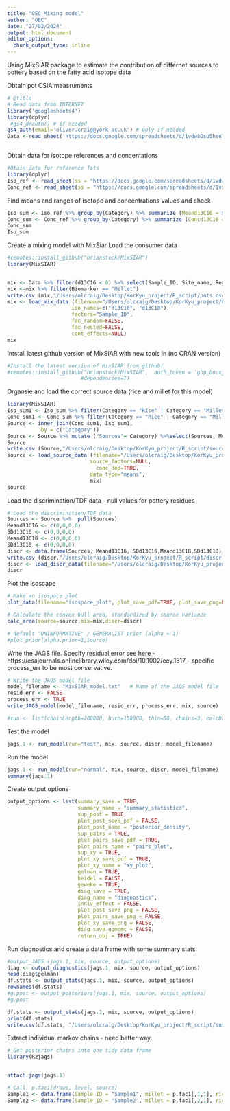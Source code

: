 ```yaml
---
title: "OEC_Mixing model"
author: "OEC"
date: "27/02/2024"
output: html_document
editor_options: 
  chunk_output_type: inline
---
```


Using MixSIAR package to estimate the contribution of differnet sources to pottery based on the fatty acid isotope data


Obtain pot CSIA measruments 
```r
# @title
# Read data from INTERNET
library('googlesheets4')
library(dplyr)
 #gs4_deauth() # if needed
gs4_auth(email='oliver.craig@york.ac.uk') # only if needed
Data <-read_sheet('https://docs.google.com/spreadsheets/d/1vdw8Osu5heuTHNIOzy9qM8NY-qKUZDM12JsbqVJYS20/edit#gid=0', sheet="Data") |> as.data.frame()



```


Obtain data for isotope references and concentations
```r
#Otain data for reference fats
library(dplyr)
Iso_ref <- read_sheet(ss = "https://docs.google.com/spreadsheets/d/1vdw8Osu5heuTHNIOzy9qM8NY-qKUZDM12JsbqVJYS20/edit#gid=0", sheet = "Iso_ref")|> as.data.frame()
Conc_ref <- read_sheet(ss = "https://docs.google.com/spreadsheets/d/1vdw8Osu5heuTHNIOzy9qM8NY-qKUZDM12JsbqVJYS20/edit#gid=0", sheet = "Conc_ref")|> as.data.frame()
```

Find means and ranges of isotope and concentrations values and check
```r
Iso_sum <- Iso_ref %>% group_by(Category) %>% summarize (Meand13C16 = mean(d13C16), SDd13C16 = sd(d13C16), Meand13C18 = mean(d13C18), SDd13C18 = sd(d13C18), n = n())
Conc_sum <- Conc_ref %>% group_by(Category) %>% summarize (Concd13C16 = mean(Ab_Percent_C16), SDC16 = sd(Ab_Percent_C16), Concd13C18 = mean(Ab_Percent_C18), SDC18 = sd(Ab_Percent_C18), n_conc = n())
Conc_sum 
Iso_sum 
```


Create a mixing model with MixSiar
Load the consumer data
```r
#remotes::install_github("brianstock/MixSIAR")
library(MixSIAR)


mix <- Data %>% filter(d13C16 < 0) %>% select(Sample_ID, Site_name, Region, Phase_2, d13C16, d13C18, Biomarker)
mix <-mix %>% filter(Biomarker == "Millet")
write.csv (mix,"/Users/olcraig/Desktop/KorKyu_project/R_script/pots.csv")
mix <- load_mix_data (filename="/Users/olcraig/Desktop/KorKyu_project/R_script/pots.csv", 
                     iso_names=c("d13C16", "d13C18"), 
                     factors="Sample_ID",
                     fac_random=FALSE, 
                     fac_nested=FALSE, 
                     cont_effects=NULL)
mix
```

Intstall latest github version of MixSIAR with new tools in (no CRAN version)

```r
#Install the latest version of MixSIAR from github!
#remotes::install_github("brianstock/MixSIAR",  auth_token = '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', force = TRUE,
                        #dependencies=T) 
```

Organsie and load the correct source data (rice and millet for this model)


```r
library(MixSIAR)
Iso_sum1 <- Iso_sum %>% filter(Category == "Rice" | Category == "Millet"| Category == "Wild ruminant"| Category == "Marine")
Conc_sum1 <- Conc_sum %>% filter(Category == "Rice" | Category == "Millet"| Category == "Wild ruminant"| Category == "Marine") 
Source <- inner_join(Conc_sum1, Iso_sum1, 
           by = c("Category"))
Source <- Source %>% mutate ("Sources"= Category) %>%select(Sources, Meand13C16, Meand13C18, Concd13C16, Concd13C18, SDd13C16, SDd13C18, n) 
Source
write.csv (Source,"/Users/olcraig/Desktop/KorKyu_project/R_script/source.csv", row.names=FALSE)
source <- load_source_data (filename="/Users/olcraig/Desktop/KorKyu_project/R_script/source.csv", 
                           source_factors=NULL,
                             conc_dep=TRUE, 
                           data_type="means", 
                           mix)
source
```

Load the discrimination/TDF data - null values for pottery residues 

```r
# Load the discrimination/TDF data
Sources <- Source %>%  pull(Sources)
Meand13C16 <- c(0,0,0,0)
SDd13C16 <- c(0,0,0,0)
Meand13C18 <- c(0,0,0,0)
SDd13C18 <- c(0,0,0,0)
discr <- data.frame(Sources, Meand13C16, SDd13C16,Meand13C18,SDd13C18)
write.csv (discr,"/Users/olcraig/Desktop/KorKyu_project/R_script/discr.csv", row.names=FALSE)
discr <- load_discr_data(filename="/Users/olcraig/Desktop/KorKyu_project/R_script/discr.csv", mix)
discr
```
Plot the isoscape

```r
# Make an isospace plot
plot_data(filename="isospace_plot", plot_save_pdf=TRUE, plot_save_png=FALSE, mix,source,discr)
```
```r
# Calculate the convex hull area, standardized by source variance
calc_area(source=source,mix=mix,discr=discr)
```

```r
# default "UNINFORMATIVE" / GENERALIST prior (alpha = 1)
#plot_prior(alpha.prior=1,source)
```

Write the JAGS file. Specify residual error see here - https://esajournals.onlinelibrary.wiley.com/doi/10.1002/ecy.1517 - specific process_err to be most conservative. 

```r
# Write the JAGS model file
model_filename <- "MixSIAR_model.txt"   # Name of the JAGS model file
resid_err <- FALSE
process_err <- TRUE
write_JAGS_model(model_filename, resid_err, process_err, mix, source)
```


```r
#run <- list(chainLength=200000, burn=150000, thin=50, chains=3, calcDIC=TRUE)
```

Test the model 

```r
jags.1 <- run_model(run="test", mix, source, discr, model_filename)
```

Run the model 
```r
jags.1 <- run_model(run="normal", mix, source, discr, model_filename)
summary(jags.1)
```

Create output options

```r
output_options <- list(summary_save = TRUE,                 
                       summary_name = "summary_statistics", 
                       sup_post = TRUE,                    
                       plot_post_save_pdf = FALSE,           
                       plot_post_name = "posterior_density",
                       sup_pairs = TRUE,             
                       plot_pairs_save_pdf = TRUE,    
                       plot_pairs_name = "pairs_plot",
                       sup_xy = TRUE,           
                       plot_xy_save_pdf = TRUE,
                       plot_xy_name = "xy_plot",
                       gelman = TRUE,
                       heidel = FALSE,  
                       geweke = TRUE,   
                       diag_save = TRUE,
                       diag_name = "diagnostics",
                       indiv_effect = FALSE,       
                       plot_post_save_png = FALSE, 
                       plot_pairs_save_png = FALSE,
                       plot_xy_save_png = FALSE,
                       diag_save_ggmcmc = FALSE,
                       return_obj = TRUE)
```

Run diagnostics and create a data frame with some summary stats. 
```r
#output_JAGS (jags.1, mix, source, output_options)
diag <- output_diagnostics(jags.1, mix, source, output_options)
head(diag$gelman)
df.stats <- output_stats(jags.1, mix, source, output_options)
rownames(df.stats)
#g.post <- output_posteriors(jags.1, mix, source, output_options)
#g.post
```
```r
df.stats <- output_stats(jags.1, mix, source, output_options)
print(df.stats)
write.csv(df.stats, "/Users/olcraig/Desktop/KorKyu_project/R_script/summary.csv")
```



Extract individual markov chains - need better way. 
```r
# Get posterior chains into one tidy data frame
library(R2jags)


attach.jags(jags.1)

# Call, p.fac1[draws, level, source]
Sample1 <- data.frame(Sample_ID = "Sample1", millet = p.fac1[,1,1], rice = p.fac1[,1,2])
Sample2 <- data.frame(Sample_ID = "Sample2", millet = p.fac1[,2,1], rice = p.fac1[,2,2])
```



